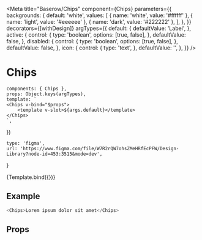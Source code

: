

<Meta
    title="Baserow/Chips"
    component={Chips}
    parameters={{
        backgrounds: {
            default: 'white',
            values: [
                { name: 'white', value: '#ffffff' },
                { name: 'light', value: '#eeeeee' },
                { name: 'dark', value: '#222222' },
            ],
        },
    }}
    decorators={[withDesign]}
    argTypes={{
        default: {
            defaultValue: 'Label',
        },
        active: {
            control: {
                type: 'boolean',
                options: [true, false],
            },
            defaultValue: false,
        },
        disabled: {
            control: {
                type: 'boolean',
                options: [true, false],
            },
            defaultValue: false,
        },
        icon: {
            control: {
                type: 'text',
            },
            defaultValue: '',
        },
    }}
/>

# Chips

    components: { Chips },
    props: Object.keys(argTypes),
    template: `
    <Chips v-bind="$props">
        <template v-slot>${args.default}</template>
    </Chips>
    `,
})

    type: 'figma',
    url: 'https://www.figma.com/file/W7R2rQW7ohsZMeHRfEcPFW/Design-Library?node-id=453:3515&mode=dev',
}

<Canvas>
    <Story
        name="Chips"
        parameters={{
            design: config(designConfig),
        }}
    >
        {Template.bind({})}
    </Story>
</Canvas>

## Example

```javascript
<Chips>Lorem ipsum dolor sit amet</Chips>
```

## Props

<Props of={Chips} />

